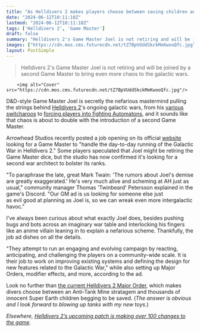 ```yaml
---
title: "As Helldivers 2 makes players choose between saving children and a new Stratagem, Arrowhead looks to give 'alive and scheming' GM Joel an equally nefarious partner"
date: "2024-06-12T10:11:10Z"
lastmod: "2024-06-12T10:11:10Z"
tags: ['Helldivers 2', 'Game Master']
draft: false
summary: "Helldivers 2's Game Master Joel is not retiring and will be joined by a second Game Master to bring even more chaos to the galactic wars."
images: ["https://cdn.mos.cms.futurecdn.net/tZ7BpVUddSkckMeKwooQfc.jpg"]
layout: PostSimple
---
```

> Helldivers 2's Game Master Joel is not retiring and will be joined by a second Game Master to bring even more chaos to the galactic wars.


        <img alt="Cover" src="https://cdn.mos.cms.futurecdn.net/tZ7BpVUddSkckMeKwooQfc.jpg"/>
        
D&D-style Game Master Joel is secretly the nefarious mastermind pulling the strings behind [Helldivers 2](https://www.gamesradar.com/helldivers-2-guide/)'s ongoing galactic wars, from his [various switcharoos](https://www.gamesradar.com/helldivers-2-game-master-joel-says-sike-the-previous-automaton-force-was-merely-a-vanguard-and-now-a-massive-fleet-is-assaulting-cyberstan-and-the-surrounding-planets/) to [forcing players into fighting Automatons](https://www.gamesradar.com/in-helldivers-2s-new-major-order-game-master-joel-takes-off-the-kid-gloves-once-and-for-all-youre-gonna-fight-automatons-and-youre-gonna-like-it/), and it sounds like that chaos is about to double with the introduction of a second Game Master.

Arrowhead Studios recently posted a job opening on its official [website](https://jobs.arrowheadgamestudios.com/jobs/3741373-game-master) looking for a Game Master to "handle the day-to-day running of the Galactic War in Helldivers 2." Some players speculated that Joel might be retiring the Game Master dice, but the studio has now confirmed it's looking for a second war architect to bolster its ranks.

"To paraphrase the late, great Mark Twain: 'The rumors about Joel's demise are greatly exaggerated.' He's very much alive and scheming at AH just as usual," community manager Thomas 'Twinbeard' Petersson explained in the game's Discord. "Our GM ad is us looking for someone else just as evil good at planning as Joel is, so we can wreak even more intergalactic havoc."

I've always been curious about what exactly Joel does, besides pushing bugs and bots across an imaginary war table and interlocking his fingers like an anime villain leaning in to explain a nefarious scheme. Thankfully, the job ad dishes on all the details.

"They attempt to run an engaging and evolving campaign by reacting, anticipating, and challenging the players on a community-wide scale. It is their job to work on improving existing systems and defining the design for new features related to the Galactic War," while also setting up Major Orders, modifier effects, and more, according to the ad.

Look no further than [the current Helldivers 2 Major Order](https://www.gamesradar.com/games/third-person-shooter/new-helldivers-2-major-order-gives-players-another-shot-at-securing-anti-tank-mines-but-only-if-they-pick-the-stratagem-over-saving-thousands-of-super-earth-children/), which makes divers choose between an Anti-Tank Mine stratagem and thousands of innocent Super Earth children begging to be saved. (*The answer is obvious and I look forward to blowing up tanks with my new toys.*)

*Elsewhere, *[<em>Helldivers 2’s upcoming patch is making over 100 changes to the game</em>](https://www.gamesradar.com/games/third-person-shooter/helldivers-2s-long-awaited-patch-that-contains-100-changes-drops-in-just-4-days/)*.*
        